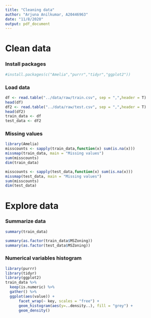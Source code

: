 ```yaml
---
title: "Cleaning data"
author: "Arjuna Anilkumar, A20446963"
date: "11/8/2020"
output: pdf_document
---
```




# Clean data 

### Install packages

```r
#install.packages(c("Amelia","purrr","tidyr","ggplot2"))
```

### Load data

```r
df <- read.table("../data/raw/train.csv", sep = ",",header = T)
head(df)
df2 <- read.table("../data/raw/test.csv", sep = ",",header = T)
head(df2)
train_data <- df
test_data <- df2
```

### Missing values

```r
library(Amelia)
misscounts <- sapply(train_data,function(x) sum(is.na(x)))
missmap(train_data, main = "Missing values")
sum(misscounts)
dim(train_data)

misscounts <- sapply(test_data,function(x) sum(is.na(x)))
missmap(test_data, main = "Missing values")
sum(misscounts)
dim(test_data)
```


# Explore data

### Summarize data

```r
summary(train_data)
```

```r
summary(as.factor(train_data$MSZoning))
summary(as.factor(test_data$MSZoning))
```

### Numerical variables histogram

```r
library(purrr)
library(tidyr)
library(ggplot2)
train_data %>%
  keep(is.numeric) %>% 
  gather() %>% 
  ggplot(aes(value)) + 
      facet_wrap(~ key, scales = "free") + 
      geom_histogram(aes(y=..density..), fill = "grey") + 
      geom_density()
```


